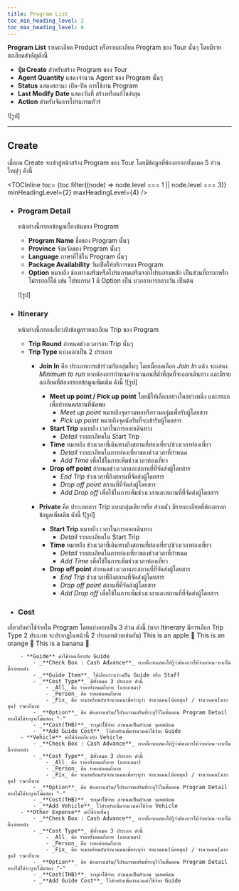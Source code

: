```yaml
---
title: Program List
toc_min_heading_level: 2
toc_max_heading_level: 6
---
```



**Program List** รายละเอียด Product หรือรายละเอียด Program ของ Tour นั้นๆ โดยมีรายละเอียดสำคัญดังนี้
- **ปุ่ม Create** สำหรับสร้าง Program ของ Tour 
- **Agent Quantity** แสดงจำนวน Agent ของ Program นั้นๆ
- **Status** แสดงสถานะ เปิด-ปิด การใช้งาน Program
- **Last Modify Date** แสดงวันที่ สร้างหรือแก้ไขล่าสุด
- **Action** สำหรับจัดการโปรแกรมทัวร์

![รูป]

---



## **Create**
เมื่อกด Create จะเข้าสู่หน้าสร้าง Program ของ Tour โดยมีข้อมูลที่ต้องกรอกทั้งหมด 5 ส่วนใหญ่ๆ ดังนี้

<TOCInline toc= {toc.filter((node) => node.level === 1 || node.level === 3)}
  minHeadingLevel={2}
  maxHeadingLevel={4}
/>

- ### **Program Detail** 
    หน้าต่างนี้กรอกข้อมูลเบื้องต้นของ Program
    - **Program Name** ชื่อของ Program นั้นๆ
    - **Province** จังหวัดของ Program นั้นๆ
    - **Language** ภาษาที่ใช้ใน Program นั้นๆ
    - **Package Availability** วันเปิดให้บริการของ Program
    - **Option** หมายถึง ช่องทางเสริมหรือโปรแกรมเสริมจากโปรแกรมหลัก เป็นส่วนที่กรอกหรือไม่กรอกก็ได้ เช่น โปรแกรม 1 มี Option เป็น บวกอาหารกลางวัน เป็นต้น

    ![รูป]

- ### **Itinerary** 
    หน้าต่างนี้กรอกเกี่ยวกับข้อมูลรายละเอียด Trip ของ Program
    - **Trip Round** กำหนดช่วงเวลารอบ Trip นั้นๆ
    - **Trip Type** แบ่งออกเป็น 2 ประเภท
        - **Join In** คือ ประเภทการเข้าร่วมกับกลุ่มอื่นๆ โดยเมื่อกดเลือก _Join In_ แล้ว จะแสดง _Minimum to run_ หากต้องการกำหนดจำนวนคนที่ต่ำที่สุดที่จะออกเดินทาง
        และมีรายละเอียดที่ต้องกรอกข้อมูลเพิ่มเติม ดังนี้
        ![รูป]
            - **Meet up point / Pick up point** โดยมีให้เลือกอย่างใดอย่างหนึ่ง และกรอกเพื่อกำหนดสถานที่นัดพบ
                - _Meet up point_ หมายถึงจุดรวมพลหรือรวมกลุ่มเพื่อรับผู้โดยสาร
                - _Pick up point_ หมายถึงจุดนัดรับที่จะเข้ารับผู้โดยสาร
            - **Start Trip** หมายถึง เวลาในการออกเดินทาง
                - _Detail_ รายละเอียดใน Start Trip
            - **Time** หมายถึง ช่วงเวลาที่เดินทางถึงสถานที่ท่องเที่ยว/ช่วงเวลาท่องเที่ยว
                - _Detail_ รายละเอียดในการท่องเที่ยวของช่วงเวลาที่กำหนด
                - _Add Time_ เพื่อใช้ในการเพิ่มช่วงเวลาท่องเที่ยว
            - **Drop off point** กำหนดช่วงเวลาและสถานที่ที่จัดส่งผู้โดยสาร
                - _End Trip_ ช่วงเวลาที่ถึงสถานที่จัดส่งผู้โดยสาร
                - _Drop off point_ สถานที่ที่จัดส่งผู้โดยสาร
                - _Add Drop off_ เพื่อใช้ในการเพิ่มช่วงเวลาและสถานที่ที่จัดส่งผู้โดยสาร
            
        - **Private** คือ ประเภทการ Trip แบบกลุ่มเดียวหรือ ส่วนตัว มีรายละเอียดที่ต้องกรอกข้อมูลเพิ่มเติม ดังนี้
        ![รูป]
            - **Start Trip** หมายถึง เวลาในการออกเดินทาง
                - _Detail_ รายละเอียดใน Start Trip
            - **Time** หมายถึง ช่วงเวลาที่เดินทางถึงสถานที่ท่องเที่ยว/ช่วงเวลาท่องเที่ยว
                - _Detail_ รายละเอียดในการท่องเที่ยวของช่วงเวลาที่กำหนด
                - _Add Time_ เพื่อใช้ในการเพิ่มช่วงเวลาท่องเที่ยว
            - **Drop off point** กำหนดช่วงเวลาและสถานที่ที่จัดส่งผู้โดยสาร
                - _End Trip_ ช่วงเวลาที่ถึงสถานที่จัดส่งผู้โดยสาร
                - _Drop off point_ สถานที่ที่จัดส่งผู้โดยสาร
                - _Add Drop off_ เพื่อใช้ในการเพิ่มช่วงเวลาและสถานที่ที่จัดส่งผู้โดยสาร

- ### **Cost** 
เกี่ยวกับค่าใช้จ่ายใน Program โดยแบ่งออกเป็น 3 ส่วน ดังนี้ (หาก Itinerary มีการเลือก Trip Type 2 ประเภท จะปรากฏในหน้านี้ 2 ประเภทด้วยเช่นกัน)
<Tabs>
  <TabItem value="apple" label="Apple" default>
    This is an apple 🍎
  </TabItem>
  <TabItem value="orange" label="Orange">
    This is an orange 🍊
  </TabItem>
  <TabItem value="banana" label="Banana">
    This is a banana 🍌
  </TabItem>

</Tabs>
     
        - **Guide** ค่าใช้จ่ายเกี่ยวกับ Guide
            - _**Check Box : Cash Advance**_ หากติ๊กจะแสดงให้รู้ว่าต้องการให้จ่ายก่อน-หากไม่ติ๊กจ่ายหลัง
            - _**Guide Item**_ ให้เลือกระหว่างเป็น Guide หรือ Staff
            - _**Cost Type**_ มีทั้งหมด 3 ประเภท ดังนี้
                - _All_ คือ ราคาทั้งหมดกี่บาท (แบบเหมา)
                - _Person_ คือ ราคาต่อคนกี่บาท
                - _Fix_ คือ จะมาพร้อมกับจำนวนคนเพื่อระบุว่า จำนวนคน(น้อยสุด) / จำนวนคน(มากสุด) ราคากี่บาท
            - _**Option**_ คือ ช่องทางเสริม/โปรแกรมเสริมที่ระบุไว้ในขั้นตอน Program Detail หากไม่ได้ระบุจะไม่แสดง "-" 
            - _**Cost(THB)**_ ระบุค่าใ้ช้จ่าย กำหนดเป็นตัวเลข จุดทศนิยม
            - _**Add Guide Cost**_ ไว้สำหรับเพิ่มจำนวนค่าใช้จ่าย Guide
        - **Vehicle** ค่าใช้จ่ายเกี่ยวกับ Vehicle
            - _**Check Box : Cash Advance**_ หากติ๊กจะแสดงให้รู้ว่าต้องการให้จ่ายก่อน-หากไม่ติ๊กจ่ายหลัง
            - _**Cost Type**_ มีทั้งหมด 3 ประเภท ดังนี้
                - _All_ คือ ราคาทั้งหมดกี่บาท (แบบเหมา)
                - _Person_ คือ ราคาต่อคนกี่บาท
                - _Fix_ คือ จะมาพร้อมกับจำนวนคนเพื่อระบุว่า จำนวนคน(น้อยสุด) / จำนวนคน(มากสุด) ราคากี่บาท
            - _**Option**_ คือ ช่องทางเสริม/โปรแกรมเสริมที่ระบุไว้ในขั้นตอน Program Detail หากไม่ได้ระบุจะไม่แสดง "-" 
            - _**Cost(THB)**_ ระบุค่าใ้ช้จ่าย กำหนดเป็นตัวเลข จุดทศนิยม
            - _**Add Vehicle**_ ไว้สำหรับเพิ่มจำนวนค่าใช้จ่าย Vehicle
        - **Other Expense** ค่าใช้จ่ายอื่นๆ
            - _**Check Box : Cash Advance**_ หากติ๊กจะแสดงให้รู้ว่าต้องการให้จ่ายก่อน-หากไม่ติ๊กจ่ายหลัง
            - _**Cost Type**_ มีทั้งหมด 3 ประเภท ดังนี้
                - _All_ คือ ราคาทั้งหมดกี่บาท (แบบเหมา)
                - _Person_ คือ ราคาต่อคนกี่บาท
                - _Fix_ คือ จะมาพร้อมกับจำนวนคนเพื่อระบุว่า จำนวนคน(น้อยสุด) / จำนวนคน(มากสุด) ราคากี่บาท
            - _**Option**_ คือ ช่องทางเสริม/โปรแกรมเสริมที่ระบุไว้ในขั้นตอน Program Detail หากไม่ได้ระบุจะไม่แสดง "-" 
            - _**Cost(THB)**_ ระบุค่าใ้ช้จ่าย กำหนดเป็นตัวเลข จุดทศนิยม
            - _**Add Guide Cost**_ ไว้สำหรับเพิ่มจำนวนค่าใช้จ่าย Guide
